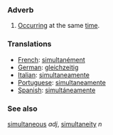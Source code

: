 ===Adverb===
# [[Occur]]ring at the same [[time]].

===Translations===
*[[French]]: [[simultanément]]
*[[German]]: [[gleichzeitig]]
*[[Italian]]: [[simultaneamente]]
*[[Portuguese]]: [[simultaneamente]]
*[[Spanish]]: [[simultáneamente]]

===See also===
[[simultaneous]] ''adj'', [[simultaneity]] ''n''